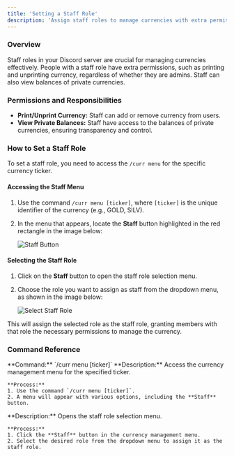 ```yaml
---
title: 'Setting a Staff Role'
description: 'Assign staff roles to manage currencies with extra permissions'
---
```


### Overview
Staff roles in your Discord server are crucial for managing currencies effectively. People with a staff role have extra permissions, such as printing and unprinting currency, regardless of whether they are admins. Staff can also view balances of private currencies.

### Permissions and Responsibilities
- **Print/Unprint Currency:** Staff can add or remove currency from users.
- **View Private Balances:** Staff have access to the balances of private currencies, ensuring transparency and control.

### How to Set a Staff Role

To set a staff role, you need to access the `/curr menu` for the specific currency ticker.

#### Accessing the Staff Menu
1. Use the command `/curr menu [ticker]`, where `[ticker]` is the unique identifier of the currency (e.g., GOLD, SILV).
2. In the menu that appears, locate the **Staff** button highlighted in the red rectangle in the image below:

   ![Staff Button](https://imgur.com/MBsQ6Wj.png)

#### Selecting the Staff Role
1. Click on the **Staff** button to open the staff role selection menu.
2. Choose the role you want to assign as staff from the dropdown menu, as shown in the image below:

   ![Select Staff Role](https://imgur.com/Es0dozU.png)

This will assign the selected role as the staff role, granting members with that role the necessary permissions to manage the currency.

### Command Reference

<AccordionGroup>
  <Accordion title="/curr menu [ticker]">
    **Command:** `/curr menu [ticker]`  
    **Description:** Access the currency management menu for the specified ticker.
    
    **Process:**
    1. Use the command `/curr menu [ticker]`.
    2. A menu will appear with various options, including the **Staff** button.
  </Accordion>
  
  <Accordion title="Staff Button">
    **Description:** Opens the staff role selection menu.
    
    **Process:**
    1. Click the **Staff** button in the currency management menu.
    2. Select the desired role from the dropdown menu to assign it as the staff role.
  </Accordion>
</AccordionGroup>
